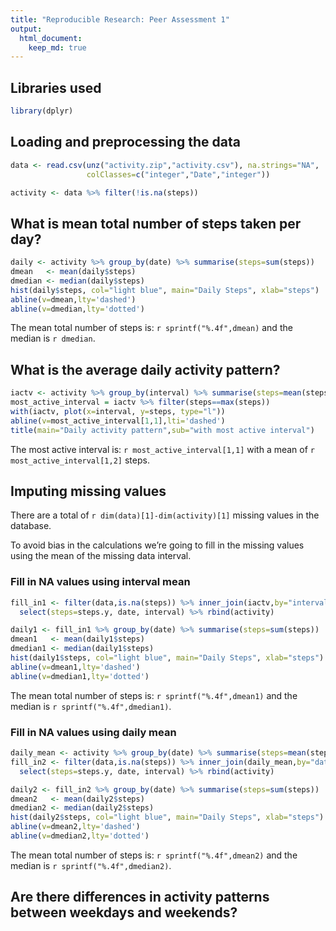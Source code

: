 ```yaml
---
title: "Reproducible Research: Peer Assessment 1"
output: 
  html_document:
    keep_md: true
---
```


## Libraries used
```r
library(dplyr)
```

## Loading and preprocessing the data

```r
data <- read.csv(unz("activity.zip","activity.csv"), na.strings="NA",
                 colClasses=c("integer","Date","integer"))

activity <- data %>% filter(!is.na(steps))
```

## What is mean total number of steps taken per day?

```r
daily <- activity %>% group_by(date) %>% summarise(steps=sum(steps))
dmean   <- mean(daily$steps)
dmedian <- median(daily$steps)
hist(daily$steps, col="light blue", main="Daily Steps", xlab="steps")
abline(v=dmean,lty='dashed')
abline(v=dmedian,lty='dotted')
```

The mean total number of steps is: `r sprintf("%.4f",dmean)` and the median is `r dmedian`.

## What is the average daily activity pattern?

```r
iactv <- activity %>% group_by(interval) %>% summarise(steps=mean(steps))
most_active_interval = iactv %>% filter(steps==max(steps))
with(iactv, plot(x=interval, y=steps, type="l"))
abline(v=most_active_interval[1,1],lti='dashed')
title(main="Daily activity pattern",sub="with most active interval")
```

The most active interval is: `r most_active_interval[1,1]` with a mean of `r  most_active_interval[1,2]` steps.

## Imputing missing values

There are a total of `r dim(data)[1]-dim(activity)[1]` missing values in the database.

To avoid bias in the calculations we're going to fill in the missing values using the mean of the missing data interval.

### Fill in NA values using interval mean

```r
fill_in1 <- filter(data,is.na(steps)) %>% inner_join(iactv,by="interval") %>%
  select(steps=steps.y, date, interval) %>% rbind(activity)
```

```r
daily1 <- fill_in1 %>% group_by(date) %>% summarise(steps=sum(steps))
dmean1   <- mean(daily1$steps)
dmedian1 <- median(daily1$steps)
hist(daily1$steps, col="light blue", main="Daily Steps", xlab="steps")
abline(v=dmean1,lty='dashed')
abline(v=dmedian1,lty='dotted')
```

The mean total number of steps is: `r sprintf("%.4f",dmean1)` and the median is `r sprintf("%.4f",dmedian1)`.

### Fill in NA values using daily mean

```r
daily_mean <- activity %>% group_by(date) %>% summarise(steps=mean(steps))
fill_in2 <- filter(data,is.na(steps)) %>% inner_join(daily_mean,by="date") %>%
  select(steps=steps.y, date, interval) %>% rbind(activity)
```

```r
daily2 <- fill_in2 %>% group_by(date) %>% summarise(steps=sum(steps))
dmean2   <- mean(daily2$steps)
dmedian2 <- median(daily2$steps)
hist(daily2$steps, col="light blue", main="Daily Steps", xlab="steps")
abline(v=dmean2,lty='dashed')
abline(v=dmedian2,lty='dotted')
```

The mean total number of steps is: `r sprintf("%.4f",dmean2)` and the median is `r sprintf("%.4f",dmedian2)`.

## Are there differences in activity patterns between weekdays and weekends?
